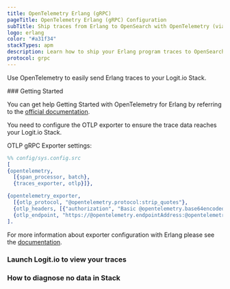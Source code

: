 ```yaml
---
title: OpenTelemetry Erlang (gRPC)
pageTitle: OpenTelemetry Erlang (gRPC) Configuration
subTitle: Ship traces from Erlang to OpenSearch with OpenTelemetry (via gRPC)
logo: erlang
color: "#a31f34"
stackTypes: apm
description: Learn how to ship your Erlang program traces to OpenSearch with our example configurations.
protocol: grpc
---
```


Use OpenTelemetry to easily send Erlang traces to your Logit.io Stack.

<Steps>
  ### Getting Started

  You can get help Getting Started with OpenTelemetry for Erlang by referring to the 
  [official documentation](https://opentelemetry.io/docs/instrumentation/erlang/getting-started/). 
  
  You need to configure the OTLP exporter to ensure the trace data reaches your Logit.io Stack.
  
  OTLP gRPC Exporter settings:

  ```erlang copy showLineNumbers filename="sys.config.src" /"@opentelemetry.protocol:strip_quotes"/ /@opentelemetry.endpointAddress/ /@opentelemetry.grpcPort/ /@opentelemetry.base64encodedAuthString/
  %% config/sys.config.src
  [
  {opentelemetry,
    [{span_processor, batch},
    {traces_exporter, otlp}]},

  {opentelemetry_exporter,
    [{otlp_protocol, "@opentelemetry.protocol:strip_quotes"},
    {otlp_headers, [{"authorization", "Basic @opentelemetry.base64encodedAuthString"}]}
    {otlp_endpoint, "https://@opentelemetry.endpointAddress:@opentelemetry.grpcPort"}]}]}
  ].
  ```

  For more information about exporter configuration with Erlang please see the 
  [documentation](https://opentelemetry.io/docs/instrumentation/erlang/exporters/).

  ### Launch Logit.io to view your traces

  <LaunchStack utmMedium="apm" utmCampaign="erlang" source="apm_erlang_grpc" />

  ### How to diagnose no data in Stack

  <DiagnoseNoData />
</Steps>
